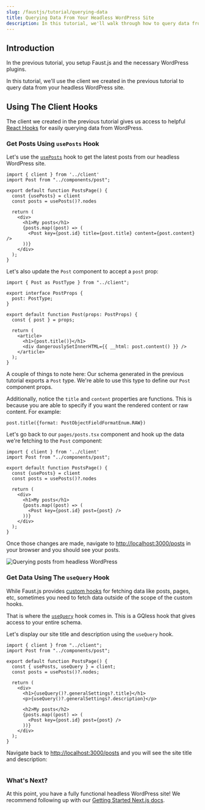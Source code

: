 ```yaml
---
slug: /faustjs/tutorial/querying-data
title: Querying Data From Your Headless WordPress Site
description: In this tutorial, we'll walk through how to query data from your headless WordPress site using GQless and WPGraphQL
---
```


## Introduction

In the previous tutorial, you setup Faust.js and the necessary WordPress plugins.

In this tutorial, we'll use the client we created in the previous tutorial to query data from your headless WordPress site.

## Using The Client Hooks

The client we created in the previous tutorial gives us access to helpful [React Hooks](../next/reference/hooks-for-fetching-data) for easily querying data from WordPress.

### Get Posts Using `usePosts` Hook

Let's use the [`usePosts`](../next/reference/hooks-for-fetching-data#useposts) hook to get the latest posts from our headless WordPress site.

```tsx title=pages/posts.tsx {1,5-6}
import { client } from '../client'
import Post from "../components/post";

export default function PostsPage() {
  const {usePosts} = client
  const posts = usePosts()?.nodes

  return (
    <div>
      <h1>My posts</h1>
      {posts.map((post) => (
        <Post key={post.id} title={post.title} content={post.content} />
      ))}
    </div>
  );
}
```

Let's also update the `Post` component to accept a `post` prop:

```tsx title=components/post.tsx {1,4,8}
import { Post as PostType } from "../client";

export interface PostProps {
  post: PostType;
}

export default function Post(props: PostProps) {
  const { post } = props;

  return (
    <article>
      <h1>{post.title()}</h1>
      <div dangerouslySetInnerHTML={{ __html: post.content() }} />
    </article>
  );
}
```

A couple of things to note here: Our schema generated in the previous tutorial exports a `Post` type. We're able to use this type to define our `Post` component props.

Additionally, notice the `title` and `content` properties are functions. This is because you are able to specify if you want the rendered content or raw content. For example:

```tsx
post.title({format: PostObjectFieldFormatEnum.RAW})
```

Let's go back to our `pages/posts.tsx` component and hook up the data we're fetching to the `Post` component:

```tsx title=pages/posts.tsx {12}
import { client } from '../client'
import Post from "../components/post";

export default function PostsPage() {
  const {usePosts} = client
  const posts = usePosts()?.nodes

  return (
    <div>
      <h1>My posts</h1>
      {posts.map((post) => (
        <Post key={post.id} post={post} />
      ))}
    </div>
  );
}
```

Once those changes are made, navigate to [http://localhost:3000/posts](http://localhost:3000/posts) in your browser and you should see your posts.

<img src="../assets/img/tutorial-querying-data-posts.png" alt="Querying posts from headless WordPress" />

### Get Data Using The `useQuery` Hook

While Faust.js provides [custom hooks](../next/reference/hooks-for-fetching-data) for fetching data like posts, pages, etc, sometimes you need to fetch data outside of the scope of the custom hooks.

That is where the [`useQuery`](../next/reference/hooks-for-fetching-data#custom-queries-and-mutations) hook comes in. This is a GQless hook that gives access to your entire schema.

Let's display our site title and description using the `useQuery` hook.

```tsx title=pages/posts.tsx {5,10,11}
import { client } from "../client";
import Post from "../components/post";

export default function PostsPage() {
  const { usePosts, useQuery } = client;
  const posts = usePosts()?.nodes;

  return (
    <div>
      <h1>{useQuery()?.generalSettings?.title}</h1>
      <p>{useQuery()?.generalSettings?.description}</p>

      <h2>My posts</h2>
      {posts.map((post) => (
        <Post key={post.id} post={post} />
      ))}
    </div>
  );
}
```

Navigate back to [http://localhost:3000/posts](http://localhost:3000/posts) and you will see the site title and description:

<img src="../assets/img/tutorial-querying-data-useQuery.png" alt="" />

### What's Next?

At this point, you have a fully functional headless WordPress site! We recommend following up with our [Getting Started Next.js docs](../next/getting-started).
